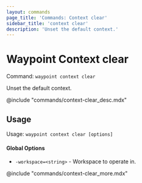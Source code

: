 ```yaml
---
layout: commands
page_title: 'Commands: Context clear'
sidebar_title: 'context clear'
description: 'Unset the default context.'
---
```


# Waypoint Context clear

Command: `waypoint context clear`

Unset the default context.

@include "commands/context-clear_desc.mdx"

## Usage

Usage: `waypoint context clear [options]`

#### Global Options

- `-workspace=<string>` - Workspace to operate in.

@include "commands/context-clear_more.mdx"
